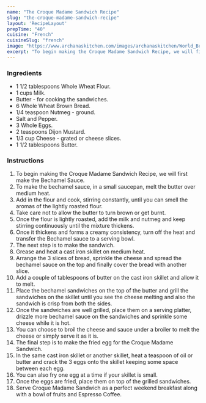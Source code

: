 ---
name: "The Croque Madame Sandwich Recipe"
slug: "the-croque-madame-sandwich-recipe"
layout: 'RecipeLayout'
prepTime: "40"
cuisine: "French"
cuisineSlug: "french"
image: "https://www.archanaskitchen.com/images/archanaskitchen/World_Breakfast/The_Croque_Madame_Sandwich_Recipe_A_Classic_French_Breakfast_Dish-1.jpg"
excerpt: "To begin making the Croque Madame Sandwich Recipe, we will first make the Bechamel Sauce"
---

### Ingredients

- 1 1/2 tablespoons Whole Wheat Flour.
- 1 cups Milk.
- Butter - for cooking the sandwiches.
- 6 Whole Wheat Brown Bread.
- 1/4 teaspoon Nutmeg - ground.
- Salt and Pepper.
- 3 Whole Eggs.
- 2 teaspoons Dijon Mustard.
- 1/3 cup Cheese - grated or cheese slices.
- 1 1/2 tablespoons Butter.

### Instructions

1. To begin making the Croque Madame Sandwich Recipe, we will first make the Bechamel Sauce.
1. To make the bechamel sauce, in a small saucepan, melt the butter over medium heat.
1. Add in the flour and cook, stirring constantly, until you can smell the aromas of the lightly roasted flour.
1. Take care not to allow the butter to turn brown or get burnt.
1. Once the flour is lightly roasted, add the milk and nutmeg and keep stirring continuously until the mixture thickens.
1. Once it thickens and forms a creamy consistency, turn off the heat and transfer the Bechamel sauce to a serving bowl.
1. The next step is to make the sandwich.
1. Grease and heat a cast iron skillet on medium heat.
1. Arrange the 3 slices of bread, sprinkle the cheese and spread the bechamel sauce on the top and finally cover the bread with another slice.
1. Add a couple of tablespoons of butter on the cast iron skillet and allow it to melt.
1. Place the bechamel sandwiches on the top of the butter and grill the sandwiches  on the skillet until you see the cheese melting and also the sandwich is crisp from both the sides.
1. Once the sandwiches are well grilled, place them on a serving platter, drizzle more bechamel sauce on the sandwiches and sprinkle some cheese while it is hot.
1. You can choose to broil the cheese and sauce under a broiler to melt the cheese or simply serve it as it is.
1. The final step is to make the fried egg for the Croque Madame Sandwich.
1. In the same cast iron skillet or another skillet, heat a teaspoon of oil or butter and crack the 3 eggs onto the skillet keeping some space between each egg.
1. You can also fry one egg at a time if your skillet is small.
1. Once the eggs are fried, place them on top of the grilled sandwiches.
1. Serve Croque Madame Sandwich as a perfect weekend breakfast along with a bowl of fruits and Espresso Coffee.
